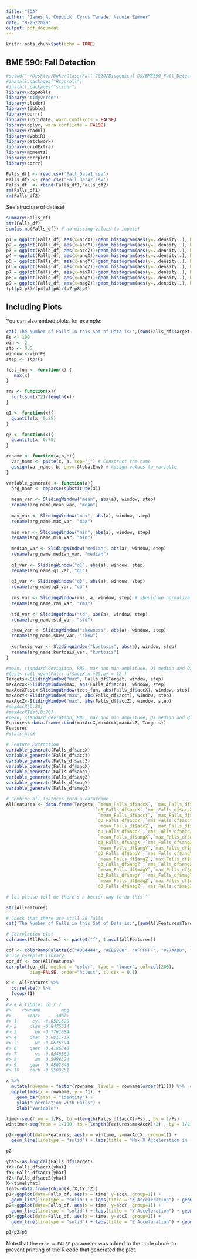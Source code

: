 ---
title: "EDA"
author: "James A. Coppock, Cyrus Tanade, Nicole Zimmer"
date: "9/25/2020"
output: pdf_document
---

```{r setup, include=FALSE}
knitr::opts_chunk$set(echo = TRUE)
```

## BME 590: Fall Detection

```{r cars}
#setwd("~/Desktop/Duke/Class/Fall 2020/Biomedical DS/BME590_Fall_Detection")
#install.packages("Rcpproll")
#install.packages("slider")
library(RcppRoll)
library("tidyverse")
library(slider)
library(tibble)
library(purrr)
library(lubridate, warn.conflicts = FALSE)
library(dplyr, warn.conflicts = FALSE)
library(readxl)
library(evobiR)
library(patchwork)
library(gridExtra)
library(moments)
library(corrplot)
library(corrr)
```

```{r}
Falls_df1 <- read.csv('Fall_Data1.csv')
Falls_df2 <- read.csv('Fall_Data2.csv')
Falls_df  <- rbind(Falls_df1,Falls_df2)
rm(Falls_df1)
rm(Falls_df2)
```

See structure of dataset

```{r}
summary(Falls_df)
str(Falls_df)
sum(is.na(Falls_df)) # no missing values to impute!
```
```{r, fig.width=10, fig.height=8}
p1 = ggplot(Falls_df, aes(x=accX))+geom_histogram(aes(y=..density..), binwidth = 0.7, color="black", fill="white")+geom_density(color="red", size=1)+labs(x="X acceleration")
p2 = ggplot(Falls_df, aes(x=accY))+geom_histogram(aes(y=..density..), binwidth = 0.7, color="black", fill="white")+geom_density(color="red", size=1)+labs(x="Y acceleration")
p3 = ggplot(Falls_df, aes(x=accZ))+geom_histogram(aes(y=..density..), binwidth = 0.7, color="black", fill="white")+geom_density(color="red", size=1)+labs(x="Z acceleration")
p4 = ggplot(Falls_df, aes(x=angX))+geom_histogram(aes(y=..density..), binwidth = 0.5, color="black", fill="white")+geom_density(color="red", size=1)+labs(x="X turn rate")
p5 = ggplot(Falls_df, aes(x=angY))+geom_histogram(aes(y=..density..), binwidth = 0.5, color="black", fill="white")+geom_density(color="red", size=1)+labs(x="Y turn rate")
p6 = ggplot(Falls_df, aes(x=angZ))+geom_histogram(aes(y=..density..), binwidth = 0.5, color="black", fill="white")+geom_density(color="red", size=1)+labs(x="Z turn rate")
p7 = ggplot(Falls_df, aes(x=maxX))+geom_histogram(aes(y=..density..), binwidth = 0.1, color="black", fill="white")+geom_density(color="red", size=1)+labs(x="X magnetic field")
p8 = ggplot(Falls_df, aes(x=magY))+geom_histogram(aes(y=..density..), binwidth = 0.1, color="black", fill="white")+geom_density(color="red", size=1)+labs(x="Y magnetic field")
p9 = ggplot(Falls_df, aes(x=magZ))+geom_histogram(aes(y=..density..), binwidth = 0.1, color="black", fill="white")+geom_density(color="red", size=1)+labs(x="Z magnetic field")
(p1|p2|p3)/(p4|p5|p6)/(p7|p8|p9)
```

## Including Plots

You can also embed plots, for example:

```{r , echo=FALSE}
cat('The Number of Falls in this Set of Data is:',(sum(Falls_df$Target)),'\n')
Fs <- 100
win <- 2
stp <- 0.5
window <-win*Fs
step <- stp*Fs
```

```{r}
test_fun <- function(x) {
   max(x)
}

rms <- function(x){
  sqrt(sum(x^2)/length(x))
}

q1 <- function(x){
  quantile(x, 0.25)
}

q3 <- function(x){
  quantile(x, 0.75)
}

rename <- function(a,b,c){
  var_name <- paste(c, a, sep="_") # Construct the name
  assign(var_name, b, env=.GlobalEnv) # Assign values to variable
}

variable_generate <- function(a){
  arg_name <- deparse(substitute(a))
  
  mean_var <- SlidingWindow("mean", abs(a), window, step)
  rename(arg_name,mean_var, "mean")
  
  max_var <- SlidingWindow("max", abs(a), window, step)
  rename(arg_name,max_var, "max")
  
  min_var <- SlidingWindow("min", abs(a), window, step)
  rename(arg_name,min_var, "min")
  
  median_var <- SlidingWindow("median", abs(a), window, step)
  rename(arg_name,median_var, "median")
  
  q1_var <- SlidingWindow("q1", abs(a), window, step)
  rename(arg_name,q1_var, "q1")
  
  q3_var <- SlidingWindow("q3", abs(a), window, step)
  rename(arg_name,q3_var, "q3")
  
  rms_var <- SlidingWindow(rms, a, window, step) # should we normalize everything beforehand???
  rename(arg_name,rms_var, "rms")
  
  std_var <- SlidingWindow("sd", abs(a), window, step)
  rename(arg_name,std_var, "std")

  skew_var <- SlidingWindow("skewness", abs(a), window, step)
  rename(arg_name,skew_var, "skew")
  
  kurtosis_var <- SlidingWindow("kurtosis", abs(a), window, step)
  rename(arg_name,kurtosis_var, "kurtosis")
}

#mean, standard deviation, RMS, max and min amplitude, Q1 median and Q3, skewness, kurtosis
#test<-roll_mean(Falls_df$accX,n =25,by = 12 )
Targets<-SlidingWindow("max", Falls_df$Target, window, step)
maxAccX<-SlidingWindow(max, abs(Falls_df$accX), window, step)
maxAccXTest<-SlidingWindow(test_fun, abs(Falls_df$accX), window, step)
maxAccY<-SlidingWindow("max", abs(Falls_df$accY), window, step)
maxAccZ<-SlidingWindow("max", abs(Falls_df$accZ), window, step)
#maxAccX[0:20]
#maxAccXTest[0:20]
#mean, standard deviation, RMS, max and min amplitude, Q1 median and Q3, skewness, kurtosis
Features<-data.frame(cbind(maxAccX,maxAccY,maxAccZ, Targets))
Features
#stats_AccX

# Feature Extraction
variable_generate(Falls_df$accX)
variable_generate(Falls_df$accY)
variable_generate(Falls_df$accZ)
variable_generate(Falls_df$angX)
variable_generate(Falls_df$angY)
variable_generate(Falls_df$angZ)
variable_generate(Falls_df$magY)
variable_generate(Falls_df$magZ)
```


```{r}

# Combine all features into a dataframe
AllFeatures <- data.frame(Targets, `mean_Falls_df$accX`, `max_Falls_df$accX`, `min_Falls_df$accX`,`median_Falls_df$accX`,`q1_Falls_df$accX`,
                                  `q3_Falls_df$accX`,`rms_Falls_df$accX`,`std_Falls_df$accX`,`skew_Falls_df$accX`,`kurtosis_Falls_df$accX`,
                                   `mean_Falls_df$accY`, `max_Falls_df$accY`, `min_Falls_df$accY`,`median_Falls_df$accY`,`q1_Falls_df$accY`,
                                  `q3_Falls_df$accY`,`rms_Falls_df$accY`,`std_Falls_df$accY`,`skew_Falls_df$accY`,`kurtosis_Falls_df$accY`,
                                   `mean_Falls_df$accZ`, `max_Falls_df$accZ`, `min_Falls_df$accZ`,`median_Falls_df$accZ`,`q1_Falls_df$accZ`,
                                  `q3_Falls_df$accZ`,`rms_Falls_df$accZ`,`std_Falls_df$accZ`,`skew_Falls_df$accZ`,`kurtosis_Falls_df$accZ`, 
                                   `mean_Falls_df$angX`,`max_Falls_df$angX`,`min_Falls_df$angX`,`median_Falls_df$angX`,`q1_Falls_df$angX`,
                                  `q3_Falls_df$angX`,`rms_Falls_df$angX`, `std_Falls_df$angX`,`skew_Falls_df$angX`,`kurtosis_Falls_df$angX`,
                                   `mean_Falls_df$angY`,`max_Falls_df$angY`,`min_Falls_df$angY`,`median_Falls_df$angY`,`q1_Falls_df$angY`,
                                  `q3_Falls_df$angY`,`rms_Falls_df$angY`,`std_Falls_df$angY`,`skew_Falls_df$angY`,`kurtosis_Falls_df$angY`,
                                   `mean_Falls_df$angZ`,`max_Falls_df$angZ`,`min_Falls_df$angZ`,`median_Falls_df$angZ`,`q1_Falls_df$angZ`,
                                  `q3_Falls_df$angZ`,`rms_Falls_df$angZ`,`std_Falls_df$angZ`,`skew_Falls_df$angZ`,`kurtosis_Falls_df$angZ`,
                                   `mean_Falls_df$magY`,`max_Falls_df$magY`,`min_Falls_df$magY`,`median_Falls_df$magY`,`q1_Falls_df$magY`,
                                  `q3_Falls_df$magY`,`rms_Falls_df$magY`,`std_Falls_df$magY`,`skew_Falls_df$magY`,`kurtosis_Falls_df$magY`,
                                   `mean_Falls_df$magZ`,`max_Falls_df$magZ`,`min_Falls_df$magZ`,`median_Falls_df$magZ`,`q1_Falls_df$magZ`,
                                  `q3_Falls_df$magZ`,`rms_Falls_df$magZ`,`std_Falls_df$magZ`,`skew_Falls_df$magZ`,`kurtosis_Falls_df$magZ`)

# lol please tell me there's a better way to do this ^

str(AllFeatures)

# Check that there are still 28 falls
cat('The Number of Falls in this Set of Data is:',(sum(AllFeatures$Targets)),'\n')
```

```{r}
# Correlation plot
colnames(AllFeatures) <- paste0("f", 1:ncol(AllFeatures))

col <- colorRampPalette(c("#BB4444", "#EE9988", "#FFFFFF", "#77AADD", "#4477AA"))
# use corrplot library
cor_df <- cor(AllFeatures)
corrplot(cor_df, method = "color", type = "lower", col=col(200),
         diag=FALSE, order="hclust", tl.cex = 0.1)
```

```{r}
x <- AllFeatures %>% 
  correlate() %>% 
  focus(f1)
x
#> # A tibble: 10 x 2
#>    rowname        mpg
#>      <chr>      <dbl>
#> 1      cyl -0.8521620
#> 2     disp -0.8475514
#> 3       hp -0.7761684
#> 4     drat  0.6811719
#> 5       wt -0.8676594
#> 6     qsec  0.4186840
#> 7       vs  0.6640389
#> 8       am  0.5998324
#> 9     gear  0.4802848
#> 10    carb -0.5509251

x %>% 
  mutate(rowname = factor(rowname, levels = rowname[order(f1)])) %>%  # Order by correlation strength
  ggplot(aes(x = rowname, y = f1)) +
    geom_bar(stat = "identity") +
    ylab("Correlation with Falls") +
    xlab("Variable")
```


```{r , echo=FALSE}
time<-seq(from = 1/Fs, to =(length(Falls_df$accX)/Fs) , by = 1/Fs)
wintime<-seq(from = 1/100, to =(length(Features$maxAccX)/2) , by = 1/2)

p2<-ggplot(data=Features, aes(x = wintime, y=maxAccX, group=1)) +
  geom_line(linetype = "solid") + labs(title = "Max X Acceleration in (2:0.5) Window") 

p2
```

```{r}
yhat<-as.logical(Falls_df$Target)
fX<-Falls_df$accX[yhat]
fY<-Falls_df$accY[yhat]
fZ<-Falls_df$accZ[yhat]
X<-time[yhat]
feat<-data.frame(cbind(X,fX,fY,fZ))
p1<-ggplot(data=Falls_df, aes(x = time, y=accX, group=1)) +
  geom_line(linetype = "solid") + labs(title = "X Acceleration") + geom_point(data=feat, aes(x = X, y=fX, group=2,color = 'Falls'))
p2<-ggplot(data=Falls_df, aes(x = time, y=accY, group=1)) +
  geom_line(linetype = "solid") + labs(title = "Y Acceleration") + geom_point(data=feat, aes(x = X, y=fY, group=2,color = 'Falls'))
p3<-ggplot(data=Falls_df, aes(x = time, y=accZ, group=1)) +
  geom_line(linetype = "solid") + labs(title = "Z Acceleration") + geom_point(data=feat, aes(x = X, y=fZ, group=2,color = 'Falls'))

p1/p2/p3
```

Note that the `echo = FALSE` parameter was added to the code chunk to prevent printing of the R code that generated the plot.
